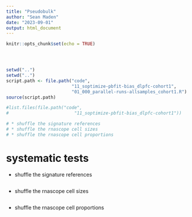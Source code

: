 ```yaml
---
title: "Pseudobulk"
author: "Sean Maden"
date: "2023-09-01"
output: html_document
---
```


```r
knitr::opts_chunk$set(echo = TRUE)




setwd("..")
setwd("..")
script.path <- file.path("code", 
                         "11_soptimize-pbfit-bias_dlpfc-cohort1", 
                         "01_000_parallel-runs-allsamples_cohort1.R")
source(script.path)

#list.files(file.path("code", 
#                         "11_soptimize-pbfit-bias_dlpfc-cohort1"))

# * shuffle the signature references
# * shuffle the rnascope cell sizes
# * shuffle the rnascope cell proportions

```

# systematic tests

* shuffle the signature references

```r
```

* shuffle the rnascope cell sizes

```r
```

* shuffle the rnascope cell proportions

```r
```
